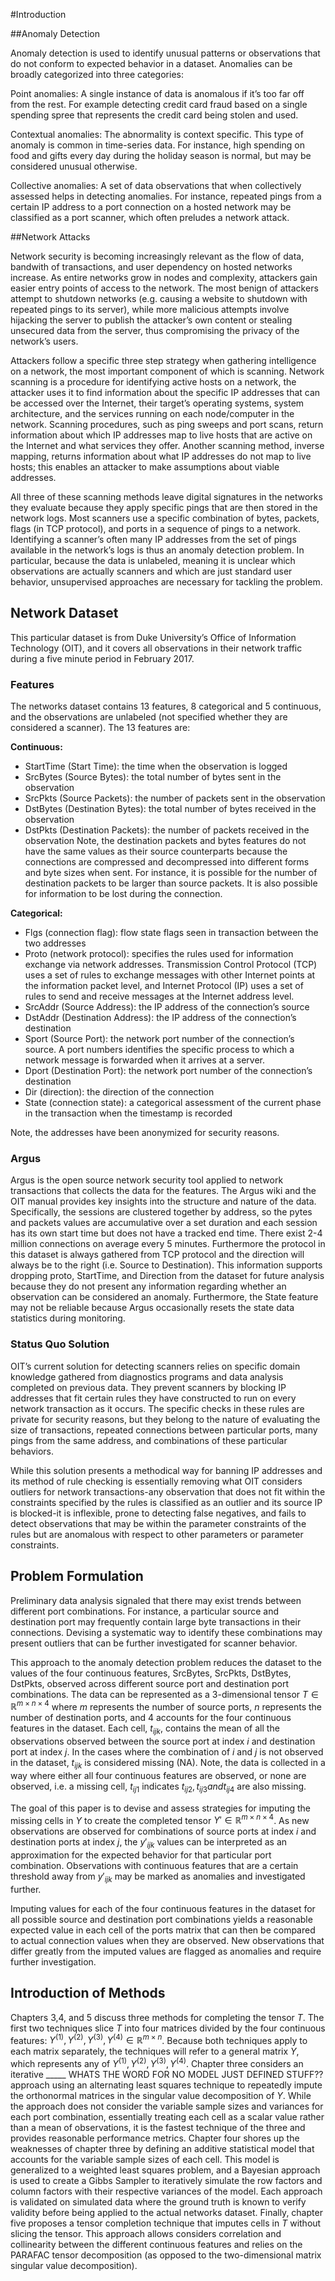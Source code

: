 #Introduction

##Anomaly Detection

  Anomaly detection is used to identify unusual patterns or observations that do not conform to expected behavior in a dataset. Anomalies can be broadly categorized into three categories:

  Point anomalies: A single instance of data is anomalous if it's too far off from the rest. For example detecting credit card fraud based on a single spending spree that represents the credit card being stolen and used.

  Contextual anomalies: The abnormality is context specific. This type of anomaly is common in time-series data. For instance, high spending on food and gifts every day during the holiday season is normal, but may be considered unusual otherwise.

  Collective anomalies: A set of data observations that when collectively assessed helps in detecting anomalies. For instance, repeated pings from a certain IP address to a port connection on a hosted network may be classified as a port scanner, which often preludes a network attack. 

##Network Attacks 

  Network security is becoming increasingly relevant as the flow of data, bandwith of transactions, and user dependency on hosted networks increase. As entire networks grow in nodes and complexity, attackers gain easier entry points of access to the network. The most benign of attackers attempt to shutdown networks (e.g. causing a website to shutdown with repeated pings to its server), while more malicious attempts involve hijacking the server to publish the attacker's own content or stealing unsecured data from the server, thus compromising the privacy of the network's users.

  Attackers follow a specific three step strategy when gathering intelligence on a network, the most important component of which is scanning. Network scanning is a procedure for identifying active hosts on a network, the attacker uses it to find information about the specific IP addresses that can be accessed over the Internet, their target's operating systems, system architecture, and the services running on each node/computer in the network. Scanning procedures, such as ping sweeps and port scans, return information about which IP addresses map to live hosts that are active on the Internet and what services they offer. Another scanning method, inverse mapping, returns information about what IP addresses do not map to live hosts; this enables an attacker to make assumptions about viable addresses.

  All three of these scanning methods leave digital signatures in the networks they evaluate because they apply specific pings that are then stored in the network logs. Most scanners use a specific combination of bytes, packets, flags (in TCP protocol), and ports in a sequence of pings to a network. Identifying a scanner's often many IP addresses from the set of pings available in the network's logs is thus an anomaly detection problem. In particular, because the data is unlabeled, meaning it is unclear which observations are actually scanners and which are just standard user behavior, unsupervised approaches are necessary for tackling the problem.
  
## Network Dataset

This particular dataset is from Duke University's Office of Information Technology (OIT), and it covers all observations in their network traffic during a five minute period in February 2017.

### Features

  The networks dataset contains 13 features, 8 categorical and 5 continuous, and the observations are unlabeled (not specified whether they are considered a scanner). The 13 features are: 

**Continuous:**

- StartTime (Start Time): the time when the observation is logged
- SrcBytes (Source Bytes): the total number of bytes sent in the observation 
- SrcPkts (Source Packets): the number of packets sent in the observation
- DstBytes (Destination Bytes): the total number of bytes received in the observation
- DstPkts (Destination Packets): the number of packets received in the observation
Note, the destination packets and bytes features do not have the same values as their source counterparts because the connections are compressed and decompressed into different forms and byte sizes when sent. For instance, it is possible for the number of destination packets to be larger than source packets. It is also possible for information to be lost during the connection.

**Categorical:**

- Flgs (connection flag): flow state flags seen in transaction between the two addresses
- Proto (network protocol): specifies the rules used for information exchange via network addresses. Transmission Control Protocol (TCP) uses a set of rules to exchange messages with other Internet points at the information packet level, and Internet Protocol (IP) uses a set of rules to send and receive messages at the Internet address level.
- SrcAddr (Source Address): the IP address of the connection's source 
- DstAddr (Destination Address): the IP address of the connection's destination
- Sport (Source Port): the network port number of the connection's source. A port numbers identifies the specific process to which a network message is forwarded when it arrives at a server. 
- Dport (Destination Port): the network port number of the connection's destination 
- Dir (direction): the direction of the connection 
- State (connection state): a categorical assessment of the current phase in the transaction when the timestamp is recorded

Note, the addresses have been anonymized for security reasons.

### Argus

  Argus is the open source network security tool applied to network transactions that collects the data for the features. The Argus wiki and the OIT manual provides key insights into the structure and nature of the data. Specifically, the sessions are clustered together by address, so the pytes and packets values are accumulative over a set duration and each session has its own start time but does not have a tracked end time. There exist 2-4 million connections on average every 5 minutes. Furthermore the protocol in this dataset is always gathered from TCP protocol and the direction will always be to the right (i.e. Source to Destination). This information supports dropping proto, StartTime, and Direction from the dataset for future analysis because they do not present any information regarding whether an observation can be considered an anomaly. Furthermore, the State feature may not be reliable because Argus occasionally resets the state data statistics during monitoring.

### Status Quo Solution

  OIT's current solution for detecting scanners relies on specific domain knowledge gathered from diagnostics programs and data analysis completed on previous data. They prevent scanners by blocking IP addresses that fit certain rules they have constructed to run on every network transaction as it occurs. The specific checks in these rules are private for security reasons, but they belong to the nature of evaluating the size of transactions, repeated connections between particular ports, many pings from the same address, and combinations of these particular behaviors.

  While this solution presents a methodical way for banning IP addresses and its method of rule checking is essentially removing what OIT considers outliers for network transactions-any observation that does not fit within the constraints specified by the rules is classified as an outlier and its source IP is blocked-it is inflexible, prone to detecting false negatives, and fails to detect  observations that may be within the parameter constraints of the rules but are anomalous with respect to other parameters or parameter constraints.

## Problem Formulation

  Preliminary data analysis signaled that there may exist trends between different port combinations. For instance, a particular source and destination port may frequently contain large byte transactions in their connections. Devising a systematic way to identify these combinations may present outliers that can be further investigated for scanner behavior. 

  This approach to the anomaly detection problem reduces the dataset to the values of the four continuous features, SrcBytes, SrcPkts, DstBytes, DstPkts, observed across different source port and destination port combinations. The data can be represented as a 3-dimensional tensor $T \in \mathbb{R}^{m \times n \times 4}$ where $m$ represents the number of source ports, $n$ represents the number of destination ports, and $4$ accounts for the four continuous features in the dataset. Each cell, $t_{ijk}$, contains the mean of all the observations observed between the source port at index $i$ and destination port at index $j$. In the cases where the combination of $i$ and $j$ is not observed in the dataset, $t_{ijk}$ is considered missing (NA). Note, the data is collected in a way where either all four continuous features are observed, or none are observed, i.e. a missing cell, $t_{ij1}$ indicates $t_{ij2}, t_{ij3} and t_{ij4}$ are also missing.

  The goal of this paper is to devise and assess strategies for imputing the missing cells in $Y$ to create the completed tensor $Y' \in \mathbb{R}^{m \times n \times 4}$. As new observations are observed for combinations of source ports at index $i$ and destination ports at index $j$, the $y'_{ijk}$ values can be interpreted as an approximation for the expected behavior for that particular port combination. Observations with continuous features that are a certain threshold away from $y'_{ijk}$ may be marked as anomalies and investigated further.

  Imputing values for each of the four continuous features in the dataset for all possible source and destination port combinations yields a reasonable expected value in each cell of the ports matrix that can then be compared to actual connection values when they are observed. New observations that differ greatly from the imputed values are flagged as anomalies and require further investigation. 

## Introduction of Methods

  Chapters 3,4, and 5 discuss three methods for completing the tensor $T$. The first two techniques slice $T$ into four matrices divided by the four continuous features: $Y^{(1)}, Y^{(2)}, Y^{(3)}, Y^{(4)} \in \mathbb{R}^{m \times n}$. Because both techniques apply to each matrix separately, the techniques will refer to a general matrix $Y$, which represents any of $Y^{(1)}, Y^{(2)}, Y^{(3)}, Y^{(4)}$. Chapter three considers an iterative _____ WHATS THE WORD FOR NO MODEL JUST DEFINED STUFF?? approach using an alternating least squares technique to repeatedly impute the orthonormal matrices in the singular value decomposition of $Y$. While the approach does not consider the variable sample sizes and variances for each port combination, essentially treating each cell as a scalar value rather than a mean of observations, it is the fastest technique of the three and provides reasonable performance metrics. Chapter four shores up the weaknesses of chapter three by defining an additive statistical model that accounts for the variable sample sizes of each cell. This model is generalized to a weighted least squares problem, and a Bayesian approach is used to create a Gibbs Sampler to iteratively simulate the row factors and column factors with their respective variances of the model. Each approach is validated on simulated data where the ground truth is known to verify validity before being applied to the actual networks dataset. Finally, chapter five proposes a tensor completion technique that imputes cells in $T$ without slicing the tensor. This approach allows considers correlation and collinearity between the different continuous features and relies on the PARAFAC tensor decomposition (as opposed to the two-dimensional matrix singular value decomposition).     